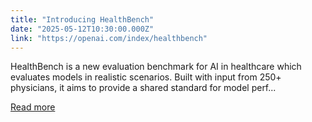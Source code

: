```yaml
---
title: "Introducing HealthBench"
date: "2025-05-12T10:30:00.000Z"
link: "https://openai.com/index/healthbench"
---
```


HealthBench is a new evaluation benchmark for AI in healthcare which evaluates models in realistic scenarios. Built with input from 250+ physicians, it aims to provide a shared standard for model perf...

[Read more](https://openai.com/index/healthbench)

